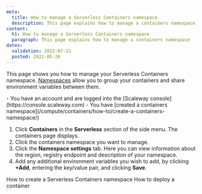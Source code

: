 ```yaml
---
meta:
  title: How to manage a Serverless Containers namespace
  description: This page explains how to manage a containers namespace
content:
  h1: How to manage a Serverless Containers namespace
  paragraph: This page explains how to manage a containers namespace
dates:
  validation: 2022-07-21
  posted: 2021-05-26
---
```


This page shows you how to manage your Serverless Containers namespace. [Namespaces](/network/dns-cloud/concepts/#dns-namespace) allow you to group your containers and share environment variables between them.

<Message type="requirement">
  - You have an account and are logged into the [Scaleway console](https://console.scaleway.com)
  - You have [created a containers namespace](/compute/containers/how-to/create-a-containers-namespace/)
</Message>

1. Click **Containers** in the **Serverless** section of the side menu. The containers page displays.
2. Click the containers namespace you want to manage. 
3. Click the **Namespace settings** tab. Here you can view information about the region, registry endpoint and description of your namespace.
    <Lightbox src="scaleway-manage-cont-namespace.webp" alt="" />
4. Add any additional environment variables you wish to add, by clicking **+Add**, entering the key/value pair, and clicking **Save**.

<Navigation title="See Also">
  <PreviousButton to="/compute/containers/how-to/create-a-containers-namespace/">How to create a Serverless Containers namespace</PreviousButton>
  <NextButton to="/compute/containers/how-to/deploy-a-container/">How to deploy a container</NextButton>
</Navigation>
